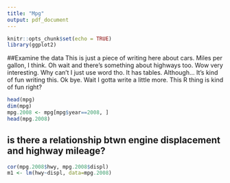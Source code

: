 ```yaml
---
title: "Mpg"
output: pdf_document
---
```




```r
knitr::opts_chunk$set(echo = TRUE)
library(ggplot2)


```

##Examine the data
This is just a piece of writing here about cars. Miles per gallon, I think. Oh wait and there's something about highways too. Wow very interesting. Why can't I just use word tho. It has tables. 
Although...
It's kind of fun writing this. Ok bye.
Wait I gotta write a little more. This R thing is kind of fun right?





```r
head(mpg)
dim(mpg)
mpg.2008 <- mpg[mpg$year==2008, ]
head(mpg.2008)
```
## is there a relationship btwn engine displacement and highway mileage?

```r

cor(mpg.2008$hwy, mpg.2008$displ)
m1 <- lm(hwy~displ, data=mpg.2008)
```
